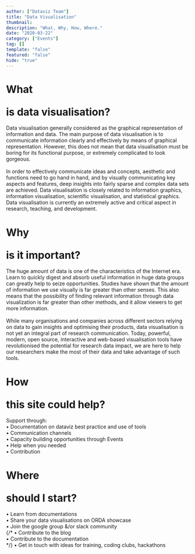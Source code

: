 ```yaml
---
author: ["Dataviz Team"]
title: "Data Visualisation"
thumbnail: 
description: "What, Why, How, Where."
date: "2020-03-22"
category: ["Events"]
tag: []
template: "false"
featured: "false"
hide: "true"
---
```



<!-- TODO: beautify guide -->

<div className="flex flex-wrap text-gray-600">
  <Fade duration={2000}>
    <div id="what" className="flex-wrap ipadp:min-h-80 px-5 ipadp:px-12">
      <h1 className="font-semibold text-3xl"><p className="inline-block text-highlight_2 font-bold text-6xl">What</p> is data visualisation?</h1>
      <p>
        Data visualisation generally considered as the graphical representation of information and data. The main purpose of data visualisation is to communicate information clearly and effectively by means of graphical representation. 
        However, this does not mean that data visualisation must be boring for its functional purpose, or extremely complicated to look gorgeous. <br /><br /> In order to effectively communicate ideas and concepts, 
        aesthetic and functions need to go hand in hand, and by visually communicating key aspects and features, deep insights into fairly sparse and complex data sets are achieved. Data visualisation is closely related to information graphics, 
        information visualisation, scientific visualisation, and statistical graphics. Data visualisation is currently an extremely active and critical aspect in research, teaching, and development.
      </p>
    </div> 
  </Fade>

  <Fade duration={2000}>
  <div id="why" className="flex-wrap ipadp:min-h-100 px-5 ipadp:px-12">
    <h1 className="font-semibold text-3xl"><p className="inline-block text-highlight_2 font-bold text-6xl">Why</p> is it important?</h1>
    <p>
    The huge amount of data is one of the characteristics of the Internet era. Learn to quickly digest and absorb useful information in huge data groups can greatly help to seize 
    opportunities. Studies have shown that the amount of information we use visually is far greater than other senses. This also means that the possibility of finding relevant 
    information through data visualization is far greater than other methods, and it allow viewers to get more information.  <br /><br />
    While many organisations and companies across different sectors relying on data to gain insights and optimising their products, data visualisation is not yet an integral part of research communication. 
    Today, powerful, modern, open source, interactive and web-based visualisation tools have revolutionised the potential for research data impact, we are here to help our researchers make the most of their data and take advantage of such tools. 
    </p>
  </div>
  </Fade>

  <Fade duration={2000}>
  <div id="how" className="flex-wrap ipadp:min-h-100 px-5 ipadp:px-12">
    <h1 className="font-semibold text-3xl"><p className="inline-block text-highlight_2 font-bold text-6xl">How</p> this site could help?</h1>
    <p>
      Support through: <br />
        &bull; Documentation on dataviz best practice and use of tools  <br />
        &bull; Communication channels  <br />
        &bull; Capacity building opportunities through Events  <br />
        &bull; Help when you needed <br />
        &bull; Contribution <br />
    </p>
  </div>
  </Fade>

  <Fade duration={2000}>
  <div id="start" className="flex-wrap ipadp:min-h-100 px-5 ipadp:px-12">
    <h1 className="font-semibold text-3xl"><p className="inline-block text-highlight_2 font-bold text-6xl">Where</p> should I start?</h1>
    <p>
      &bull; Learn from documentations <br />
      &bull; Share your data visualisations on ORDA showcase <br />
      &bull; Join the google group &/or slack community <br />
      {/* &bull; Contribute to the blog <br />
      &bull; Contribute to the documentation <br /> */}
      &bull; Get in touch with ideas for training, coding clubs, hackathons <br />
    </p>
  </div>
  </Fade>

</div>
